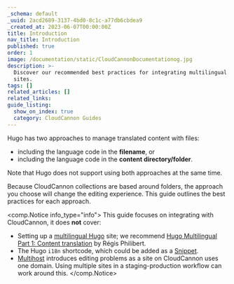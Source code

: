 ```yaml
---
_schema: default
_uuid: 2acd2689-3137-4bd0-8c1c-a77db6cbdea9
_created_at: 2023-06-07T00:00:00Z
title: Introduction
nav_title: Introduction
published: true
order: 1
image: /documentation/static/CloudCannonDocumentationog.jpg
description: >-
  Discover our recommended best practices for integrating multilingual Hugo
  sites.
tags: []
related_articles: []
related_links:
guide_listing:
  show_on_index: true
  category: CloudCannon Guides
---
```

Hugo has two approaches to manage translated content with files:

* including the language code in the **filename**, or
* including the language code in the **content directory/folder**.

Note that Hugo does not support using both approaches at the same time. 

Because CloudCannon collections are based around folders, the approach you choose will change the editing experience. This guide outlines the best practices for each approach.

<comp.Notice info_type="info">
This guide focuses on integrating with CloudCannon, it does **not** cover:

- Setting up a [multilingual Hugo](https://gohugo.io/content-management/multilingual/) site; we recommend [Hugo Multilingual Part 1: Content translation](https://www.regisphilibert.com/blog/2018/08/hugo-multilingual-part-1-managing-content-translation/) by Régis Philibert.
- The Hugo `i18n` shortcode, which could be added as a [Snippet](/documentation/articles/editing-with-hugo-shortcodes/).
- [Multihost](https://gohugo.io/content-management/multilingual/#configure-multilingual-multihost) introduces editing problems as a site on CloudCannon uses one domain. Using multiple sites in a staging-production workflow can work around this.
</comp.Notice>